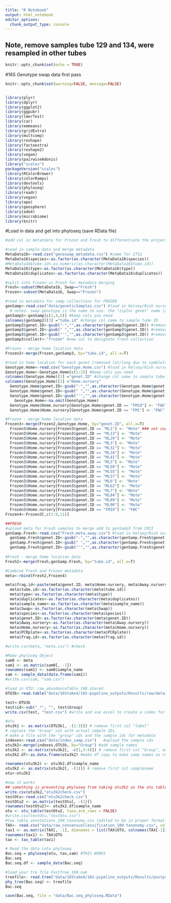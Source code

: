 ```yaml
---
title: "R Notebook"
output: html_notebook
editor_options: 
  chunk_output_type: console
---
```

## Note, remove samples tube 129 and 134, were resampled in other tubes

```r
knitr::opts_chunk$set(echo = TRUE)
```
#16S Genotype swap data first pass

```r
knitr::opts_chunk$set(warning=FALSE, message=FALSE)


library(plyr) 
library(dplyr)
library(ggplot2)
library(ggpubr)
library(lmerTest)
library(car)
library(emmeans)
library(gridExtra)
library(multcomp)
library(reshape)
library(factoextra)
library(reshape2)
library(vegan) 
library(pairwiseAdonis)
library("scales")
packageVersion("scales")
library(RColorBrewer)
library(colorRamps)
library(devtools)
library(phyloseq)
library(readr)
library(vegan)
library(ape)
library(geosphere)
library(ade4)
library(microbiome)  
library(knitr)

```

#Load in data and get into phyloseq (save RData file)
```r

#add col in metatdata for Frozen and Fresh to differentiate the projects. 

#read in sample data and merge metadata
MetaData16<-read.csv("genoswap_metadata.csv") #same for ITS2
MetaData16$species<-as.factor(as.character(MetaData16$species))
#MetaData16$tube.id<-as.numeric(as.character(MetaData16$tube.id))
MetaData16$type<-as.factor(as.character(MetaData16$type))
MetaData16$duplicates<-as.factor(as.character(MetaData16$duplicates))

#split into Frozen vs Fresh for metadata merging
Fresh<-subset(MetaData16, Swap=="Fresh")
Frozen<-subset(MetaData16, Swap=="Frozen")

#read in metadata for samp collections for FROZEN
genSamp<-read.csv("data/geneticSamples.csv") #load in Kelsey/Rish nursery data
  # notes: swap.genotype is the name to use. the "ziploc genet" name is either bag UM collected in or   the changed name a specific nursery calls the genotype. Swap.geno is the name to use here. Rich      confirmed all cols to the right of 'notes' unneeded
genSamp2<-genSamp[c(1,4,5)] #keep cols you need
colnames(genSamp2)[3] ="tube.id" #change col name to sample tube ID
genSamp3$genet.ID<-gsub("-","",as.character(genSamp3$genet.ID)) #remove all "-", " ", "'"
genSamp3$genet.ID<-gsub(" ","",as.character(genSamp3$genet.ID)) #remove all "-", " ", "'"
genSamp3$genet.ID<-gsub("'","",as.character(genSamp3$genet.ID)) #remove all "-", " ", "'"
genSamp3$collect<-"frozen" #new col to designate fresh collection

#Frozen - merge home location data
Frozen2<-merge(Frozen,genSamp3, by="tube.id", all.x=T) 

#read in home location for each genet (removed lat/long due to symblols)
Genotype.Home<-read.csv("Genotype.Home.csv") #load in Kelsey/Rish nursery data
Genotype.Home<-Genotype.Home[c(1:2)] #keep cols you need
colnames(Genotype.Home)[1] ="genet.ID" #change col name to sample tube ID
colnames(Genotype.Home)[2] ="Home.nursery"
  Genotype.Home$genet.ID<-gsub("-","",as.character(Genotype.Home$genet.ID)) #remove all "-", " ", "'"
  Genotype.Home$genet.ID<-gsub(" ","",as.character(Genotype.Home$genet.ID)) #remove all "-", " ", "'"
  Genotype.Home$genet.ID<-gsub("'","",as.character(Genotype.Home$genet.ID)) #remove all "-", " ", "'"
    Genotype.Home<-na.omit(Genotype.Home)
  Genotype.Home$Home.nursery[Genotype.Home$genet.ID == "FM19"] <- "FWC" #these was coded incorectly in the meta sent to you
  Genotype.Home$Home.nursery[Genotype.Home$genet.ID == "FM1"] <- "FWC"

#Frozen - merge home location data
Frozen3<-merge(Frozen2,Genotype.Home, by="genet.ID", all.x=T) 
  Frozen3$Home.nursery[Frozen3$genet.ID == "ML1"] <- "Mote" ### not coded in meta provided to you
  Frozen3$Home.nursery[Frozen3$genet.ID == "ML13"] <- "Mote"
  Frozen3$Home.nursery[Frozen3$genet.ID == "ML29"] <- "Mote"
  Frozen3$Home.nursery[Frozen3$genet.ID == "ML3"] <- "Mote"
  Frozen3$Home.nursery[Frozen3$genet.ID == "ML31"] <- "Mote"
  Frozen3$Home.nursery[Frozen3$genet.ID == "ML34"] <- "Mote"
  Frozen3$Home.nursery[Frozen3$genet.ID == "ML41"] <- "Mote"
  Frozen3$Home.nursery[Frozen3$genet.ID == "ML5"] <- "Mote"
  Frozen3$Home.nursery[Frozen3$genet.ID == "ML50"] <- "Mote"
  Frozen3$Home.nursery[Frozen3$genet.ID == "ML55"] <- "Mote"
  Frozen3$Home.nursery[Frozen3$genet.ID == "ML57"] <- "Mote"
  Frozen3$Home.nursery[Frozen3$genet.ID == "ML6"] <- "Mote"
  Frozen3$Home.nursery[Frozen3$genet.ID == "ML62"] <- "Mote"
  Frozen3$Home.nursery[Frozen3$genet.ID == "ML7"] <- "Mote"
  Frozen3$Home.nursery[Frozen3$genet.ID == "ML84"] <- "Mote"
  Frozen3$Home.nursery[Frozen3$genet.ID == "ML89"] <- "Mote"
  Frozen3$Home.nursery[Frozen3$genet.ID == "ML90"] <- "Mote"
  Frozen3$Home.nursery[Frozen3$genet.ID == "FM19"] <- "FWC"
Frozen4<-Frozen3[,c(1:9,11)]

##FRESH
#upload meta for Fresh samples to merge add to genSamp3 from CRII
genSamp.Fresh<-read.csv("Fresh.meta.away.csv") #load in Kelsey/Rish nursery data
  genSamp.Fresh$genet.ID<-gsub("-","",as.character(genSamp.Fresh$genet.ID)) #remove all "-", " ", "'"
  genSamp.Fresh$genet.ID<-gsub(" ","",as.character(genSamp.Fresh$genet.ID)) #remove all "-", " ", "'"
  genSamp.Fresh$genet.ID<-gsub("'","",as.character(genSamp.Fresh$genet.ID)) #remove all "-", " ", "'"
  
#Fresh - merge home location data
Fresh2<-merge(Fresh,genSamp.Fresh, by="tube.id", all.x=T) 

#Combine Fresh and Frozen metadata
meta<-rbind(Fresh2,Frozen4)

meta$frag.id<-paste(meta$genet.ID, meta$Home.nursery, meta$Away.nursery, meta$Swap)
  meta$tube.id<-as.factor(as.character(meta$tube.id))
  meta$type<-as.factor(as.character(meta$type))
  meta$duplicates<-as.factor(as.character(meta$duplicates))
  meta$sample_name<-as.factor(as.character(meta$sample_name))
  meta$Swap<-as.factor(as.character(meta$Swap))
  meta$species<-as.factor(as.character(meta$species))
  meta$genet.ID<-as.factor(as.character(meta$genet.ID))
  meta$Away.nursery<-as.factor(as.character(meta$Away.nursery))
  meta$Home.nursery<-as.factor(as.character(meta$Home.nursery))
  meta$PCRplate<-as.factor(as.character(meta$PCRplate))
  meta$frag.id<-as.factor(as.character(meta$frag.id))

#write.csv(meta, "meta.csv") #check 

#Make phyloseq Object
sam0 <- meta
sam1 <- as.matrix(sam0[, -1])
rownames(sam1) <- sam0$sample_name
sam <- sample_data(data.frame(sam1))
#write.csv(sam, "sam.csv")

#load in OTU: raw_abundanceTable_100.shared
OTU3k<-read.table("data/16Stake4/16S-pipeline_outputs/Results/raw/details/raw_abundanceTable_100.shared.txt", sep='', header=T)

test<-OTU3k
test$id<-sub("_*", "", test$Group)
write.csv(test, "test.csv") #write and use excel to create a index for group. figure out how to do this for real. 

#otu
otu3k1 <- as.matrix(OTU3k[, -(1:3)]) # remove first col "label"
# replace the "Group" col with actual sample IDs.
# make a file with the "group" ids and the sample ids for metadata
indexes<-read.csv("data/index_samp.csv")   #upload the sample ids
otu3k2<-merge(indexes,OTU3k, by="Group") #add sample names
otu3k2 <- as.matrix(otu3k2[, -c(1,3:4)]) # remove first col "Group", and label and num OTU
otu3k2.df<-as.data.frame(otu3k2) #make df copy to make samp names as row names in matrix

rownames(otu3k2) <- otu3k2.df$sample_name
otu3k2 <- as.matrix(otu3k2[, -(1)]) # remove first col samplename
otu<-otu3k2

#now it works
## something is preventing phyloseq from taking otu3k2 as the otu table. but if you save and then reupload it works. 
write.csv(otu3k2,"otu3k2check.csv")
testOtu<-read.csv("otu3k2check.csv")
testOtu2 <- as.matrix(testOtu[, -(1)]) 
rownames(testOtu2)<- otu3k2.df$sample_name
otu <- otu_table(testOtu2, taxa_are_rows = FALSE)
#write.csv(testOtu,"testOtu.csv")
#tax table annotations_100_taxonomy.csv (edited to be in proper format with proper col names in excel (remove ";"))
TAX<- read.csv("data/raw_consensusClassification_100.taxonomy.csv", colClasses = "character") 
tax1 <- as.matrix(TAX[, -1], dimnames = list(TAX$OTU, colnames(TAX[-1])))
rownames(tax1) <- TAX$OTU
tax <- tax_table(tax1)

# Read the data into phyloseq
Bac.seq = phyloseq(otu, tax,sam) #THIS WORKS
Bac.seq
Bac.seq.df <- sample_data(Bac.seq)

#load your tre file FastTree_100.nwk
treefile<- read.tree("data/16Stake4/16S-pipeline_outputs/Results/postprocessing/unifrac/FastTree_100.nwk")
phy_tree(Bac.seq) <- treefile
Bac.seq

save(Bac.seq, file = "data/Bac.seq_phyloseq.RData")
```
